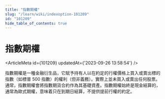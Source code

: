 ```yaml
---
title: "指數期權"
slug: "/learn/wiki/indexoption-101209"
id: "101209"
hide_table_of_contents: true
---
```



# 指數期權

<ArticleMeta id={101209} updatedAt={'2023-09-26 13:58:54'} />
<div className='border-solid border-b border-t-0 my-4 border-[var(--ifm-color-gray-300)]' />

指數期權是一種金融衍生品，它賦予持有人以在約定的行權價格上買入或賣出標的指數（如標普 500 指數）的權利（但非義務）。實際上並未買入或賣出任何股票。通常，指數期權會將指數期貨合約作為其基礎資產。指數期權始終是現金結算的，通常為歐式期權，意味着只在到期日結算，不提供提前行權的約定。
